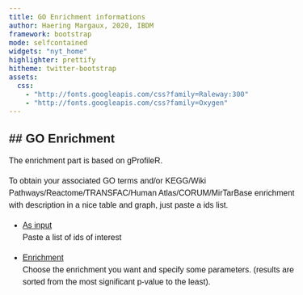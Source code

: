 ```yaml
---
title: GO Enrichment informations
author: Haering Margaux, 2020, IBDM
framework: bootstrap
mode: selfcontained
widgets: "nyt_home"
highlighter: prettify
hitheme: twitter-bootstrap
assets:
  css:
    - "http://fonts.googleapis.com/css?family=Raleway:300"
    - "http://fonts.googleapis.com/css?family=Oxygen"
---
```


<style>
body{
  font-family: 'Oxygen', sans-serif;
  font-size: 16px;
  line-height: 24px;
}

h1,h2,h3,h4 {
  font-family: 'Raleway', sans-serif;
}


h4 {
  text-indent: 100px;
}

g-table-intro h4 {
  text-indent: 0px;
}
</style>




## GO Enrichment
---
The enrichment part is based on gProfileR. 

To obtain your associated GO terms and/or KEGG/Wiki Pathways/Reactome/TRANSFAC/Human Atlas/CORUM/MirTarBase enrichment  with description in a nice table and graph, just paste a ids list.



-  <u> As input </u> </br>
Paste a list of ids of interest 



- <u> Enrichment </u> </br>
Choose the  enrichment you want and specify some parameters.
(results are sorted from the most significant p-value to the least). 


<br/>
<br/>
